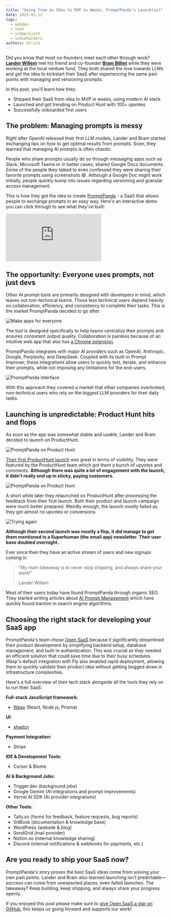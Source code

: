 ```yaml
---
title: "Going from an Idea to MVP in Weeks: PromptPanda's Launch(es)"
date: 2025-03-12
tags:
  - webdev
  - saas
  - sideproject
  - indiehackers
authors: milica
---
```


Did you know that most co-founders meet each other through work? **[Lander Willem](https://x.com/WWWillems)** met his friend and co-founder **[Bram Billiet](https://x.com/brambilicious)** while they were working at the local venture fund. They both shared the love towards LLMs and got the idea to kickstart their SaaS after experiencing the same pain points with managing and versioning prompts.

In this post, you'll learn how they:

- Shipped their SaaS from idea to MVP in weeks, using modern AI stack
- Launched and got trending on Product Hunt with 100+ upvotes
- Successfully onboarded first users

## The problem: Managing prompts is messy

Right after OpenAI released their first LLM models, Lander and Bram started exchanging tips on how to get optimal results from prompts. Soon, they learned that managing AI prompts is often chaotic. 

People who share prompts usually do so through messaging apps such as Slack, Microsoft Teams or in better cases, shared Google Docs documents. Some of the people they talked to even confessed they were sharing their favorite prompts using screenshots 😅. Although a Google Doc might work initially, people quickly bump into issues regarding versioning and granular access management.

This is how they got the idea to create [PromptPanda](https://www.promptpanda.io/) - a SaaS that allows people to exchange prompts in an easy way. Here's an interactive demo you can click through to see what they've built:


<div style={{ position: 'relative', paddingBottom: 'calc(53.11430527036276% + 41px)', height: 0, width: '100%' }}>
  <iframe
    src="https://demo.arcade.software/JiVvKE3oDWzbar0DKUDX?embed"
    title="PromptPanda: Live Demo"
    frameBorder="0"
    loading="lazy"
    allowFullScreen
    style={{ position: 'absolute', top: 0, left: 0, width: '100%', height: '100%', colorScheme: 'light' }}
  ></iframe>
</div>

## The opportunity: Everyone uses prompts, not just devs

Other AI prompt tools are primarily designed with developers in mind, which leaves out non-technical teams. Those less technical users depend heavily on collaboration, efficiency, and consistency to complete their tasks. This is the market PromptPanda decided to go after.

<div className="flex justify-center"> 
<Image src={meme1} alt="Make apps for everyone" loading="lazy" />
</div>

The tool is designed specifically to help teams centralize their prompts and ensures consistent output quality. Collaboration is painless because of an intuitive web app that also has [a Chrome extension](https://chromewebstore.google.com/detail/promptpanda/hpgfoodclhmbloolkenjjofklhalfblc).

PromptPanda integrates with major AI providers such as OpenAI, Anthropic, Google, Perplexity, and DeepSeek. Coupled with its built-in Prompt Improver, these integrations allow users to quickly test, iterate, and enhance their prompts, while not imposing any limitations for the end-users.

<div className="flex justify-center">
<Image src={interfaceImg} alt="PromptPanda interface" loading="lazy" />
</div>

With this approach they covered a market that other companies overlooked, non-technical users who rely on the biggest LLM providers for their daily tasks.

<StarOpenSaaSCTA />

## Launching is unpredictable: Product Hunt hits and flops

As soon as the app was somewhat stable and usable, Lander and Bram decided to launch on ProductHunt.

<div className="flex justify-center">
<Image src={ph1} alt="PromptPanda on Product Hunt" loading="lazy" />
</div>

[Their first ProductHunt launch](https://www.producthunt.com/products/promptpanda#promptpanda) was great in terms of visibility. They were featured by the ProductHunt team which got them a bunch of upvotes and comments. **Although there was quite a lot of engagement with the launch, it didn't really end up in sticky, paying customers.**

<div className="flex justify-center">
<Image src={ph2} alt="PromptPanda on Product Hunt" loading="lazy" />
</div>

A short while later they relaunched on ProductHunt after processing the feedback from their first launch. Both their product and launch campaign were much better prepared. Weirdly enough, the launch mostly failed as they got almost no upvotes or conversions.

<div className="flex justify-center">
<Image src={meme2} alt="Trying again" loading="lazy" />
</div>

**Although their second launch was mostly a flop, it did manage to get them mentioned in a Superhuman (the email app) newsletter. Their user base doubled overnight.**

Ever since then they have an active stream of users and new signups coming in. 

> ”My main takeaway is to never stop shipping, and always share your work!”
> 
> Lander Willem

Most of their users today have found PromptPanda through organic SEO. They started writing articles about [AI Prompt Management](https://www.promptpanda.io/ai-prompt-management/) which have quickly found traction in search engine algorithms.

## Choosing the right stack for developing your SaaS app

PromptPanda's team chose [Open SaaS](https://opensaas.sh/) because it significantly streamlined their product development by simplifying backend setup, database management, and built-in authentication. This was crucial as they needed an efficient solution that could save time due to their busy schedules. Wasp's default integration with Fly also enabled rapid deployment, allowing them to quickly validate their product idea without getting bogged down in infrastructure complexities.

Here's a full overview of their tech stack alongside all the tools they rely on to run their SaaS:

**Full-stack JavaScript framework:**

- [Wasp](https://wasp.sh/) (React, Node.js, Prisma)

**UI:**

- [shadcn](https://ui.shadcn.com/)

**Payment Integration:**

- Stripe

**IDE & Development Tools:**

- Cursor & Biome

**AI & Background Jobs:**

- Trigger.dev (background jobs)
- Google Gemini (AI integrations and prompt improvements)
- Vercel AI SDK (AI provider integrations)

**Other Tools:**

- Tally.so (forms for feedback, feature requests, bug reports)
- GitBook (documentation & knowledge base)
- WordPress (website & blog)
- SendGrid (mail provider)
- Notion.so (internal knowledge sharing)
- Discord (internal notifications & webhooks for payments, etc.)

## Are you ready to ship your SaaS now?

PromptPanda's story proves the best SaaS ideas come from solving your own pain points. Lander and Bram also learned launching isn't predictable—success can come from unexpected places, even failed launches. The takeaway? Keep building, keep shipping, and always share your progress openly.

If you enjoyed this post please make sure to [give Open SaaS a star on GitHub](https://github.com/wasp-lang/open-saas), this keeps us going forward and supports our work!
